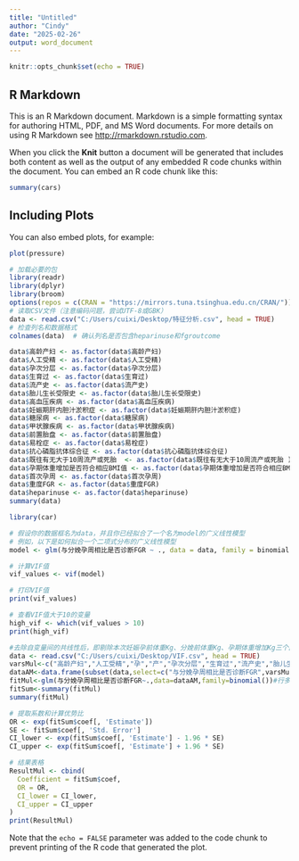 ---
title: "Untitled"
author: "Cindy"
date: "2025-02-26"
output: word_document
---

```{r setup, include=FALSE}
knitr::opts_chunk$set(echo = TRUE)
```

## R Markdown

This is an R Markdown document. Markdown is a simple formatting syntax for authoring HTML, PDF, and MS Word documents. For more details on using R Markdown see <http://rmarkdown.rstudio.com>.

When you click the **Knit** button a document will be generated that includes both content as well as the output of any embedded R code chunks within the document. You can embed an R code chunk like this:

```{r cars}
summary(cars)
```

## Including Plots

You can also embed plots, for example:

```{r pressure, echo=FALSE}
plot(pressure)
```
```{r}
# 加载必要的包
library(readr)
library(dplyr)
library(broom)
options(repos = c(CRAN = "https://mirrors.tuna.tsinghua.edu.cn/CRAN/"))
# 读取CSV文件（注意编码问题，尝试UTF-8或GBK）
data <- read.csv("C:/Users/cuixi/Desktop/特征分析.csv", head = TRUE)
# 检查列名和数据格式
colnames(data)  # 确认列名是否包含heparinuse和fgroutcome
```
```{r}
data$高龄产妇 <- as.factor(data$高龄产妇)
data$人工受精 <- as.factor(data$人工受精)
data$孕次分层 <- as.factor(data$孕次分层)
data$生育过 <- as.factor(data$生育过)
data$流产史 <- as.factor(data$流产史)
data$胎儿生长受限史 <- as.factor(data$胎儿生长受限史)
data$高血压疾病 <- as.factor(data$高血压疾病)
data$妊娠期肝内胆汁淤积症 <- as.factor(data$妊娠期肝内胆汁淤积症)
data$糖尿病 <- as.factor(data$糖尿病)
data$甲状腺疾病 <- as.factor(data$甲状腺疾病)
data$前置胎盘 <- as.factor(data$前置胎盘)
data$易栓症 <- as.factor(data$易栓症)
data$抗心磷脂抗体综合征 <- as.factor(data$抗心磷脂抗体综合征)
data$既往有无大于10周流产或死胎  <- as.factor(data$既往有无大于10周流产或死胎 )
data$孕期体重增加是否符合相应BMI值 <- as.factor(data$孕期体重增加是否符合相应BMI值)
data$首次孕周 <- as.factor(data$首次孕周)
data$重度FGR <- as.factor(data$重度FGR)
data$heparinuse <- as.factor(data$heparinuse)
summary(data)
```
```{r}
library(car)

# 假设你的数据框名为data，并且你已经拟合了一个名为model的广义线性模型
# 例如，以下是如何拟合一个二项式分布的广义线性模型
model <- glm(与分娩孕周相比是否诊断FGR ~ ., data = data, family = binomial)

# 计算VIF值
vif_values <- vif(model)

# 打印VIF值
print(vif_values)

# 查看VIF值大于10的变量
high_vif <- which(vif_values > 10)
print(high_vif)
```
```{r}
#去除自变量间的共线性后，即剔除本次妊娠孕前体重Kg、分娩前体重Kg、孕期体重增加Kg三个因素后重新建模拟合   
data <- read.csv("C:/Users/cuixi/Desktop/VIF.csv", head = TRUE)
varsMul<-c("高龄产妇","人工受精","孕","产","孕次分层","生育过","流产史","胎儿生长受限史","高血压疾病","妊娠期肝内胆汁淤积症", "糖尿病","甲状腺疾病","前置胎盘","易栓症","抗心磷脂抗体综合征","既往小于10周难免流产的次数1","既往小于10周难免流产的次数2","既往有无大于10周流产或死胎","身高","孕前体重指数","孕期体重增加是否符合相应BMI值","首次孕周","重度FGR","heparinuse")#需要进行多因素分析的变量
dataAM<-data.frame(subset(data,select=c("与分娩孕周相比是否诊断FGR",varsMul[1:length(varsMul)])))#将因变量和要分析的自变量单独建库
fitMul<-glm(与分娩孕周相比是否诊断FGR~.,data=dataAM,family=binomial())#行多因素logistic回归分析
fitSum<-summary(fitMul)
summary(fitMul)
```

```{r}
# 提取系数和计算优势比
OR <- exp(fitSum$coef[, 'Estimate'])
SE <- fitSum$coef[, 'Std. Error']
CI_lower <- exp(fitSum$coef[, 'Estimate'] - 1.96 * SE)
CI_upper <- exp(fitSum$coef[, 'Estimate'] + 1.96 * SE)

# 结果表格
ResultMul <- cbind(
  Coefficient = fitSum$coef,
  OR = OR,
  CI_lower = CI_lower,
  CI_upper = CI_upper
)
print(ResultMul)
```


Note that the `echo = FALSE` parameter was added to the code chunk to prevent printing of the R code that generated the plot.
